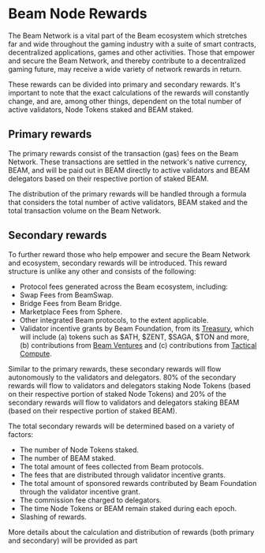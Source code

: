 
# Beam Node Rewards

The Beam Network is a vital part of the Beam ecosystem which stretches far and wide throughout the gaming industry with a suite of smart contracts, decentralized applications, games and other activities. Those that empower and secure the Beam Network, and thereby contribute to a decentralized gaming future, may receive a wide variety of network rewards in return.

These rewards can be divided into primary and secondary rewards. It's important to note that the exact calculations of the rewards will constantly change, and are, among other things, dependent on the total number of active validators, Node Tokens staked and BEAM staked.

## Primary rewards

The primary rewards consist of the transaction (gas) fees on the Beam Network. These transactions are settled in the network's native currency, BEAM, and will be paid out in BEAM directly to active validators and BEAM delegators based on their respective portion of staked BEAM.

The distribution of the primary rewards will be handled through a formula that considers the total number of active validators, BEAM staked and the total transaction volume on the Beam Network.

## Secondary rewards

To further reward those who help empower and secure the Beam Network and ecosystem, secondary rewards will be introduced. This reward structure is unlike any other and consists of the following:

-   Protocol fees generated across the Beam ecosystem, including:
-   Swap Fees from BeamSwap.
-   Bridge Fees from Beam Bridge.
-   Marketplace Fees from Sphere.
-   Other integrated Beam protocols, to the extent applicable.
-   Validator incentive grants by Beam Foundation, from its [Treasury](https://treasury.onbeam.com), which will include (a) tokens such as $ATH, $ZENT, $SAGA, $TON and more, (b) contributions from [Beam Ventures](https://medium.com/@onbeam/beam-ventures-to-launch-as-the-first-gaming-fund-in-abu-dhabi-051a9dea3353) and (c) contributions from [Tactical Compute](https://medium.com/@onbeam/beam-foundation-aethir-and-metastreet-unite-to-launch-tactical-compute-a-40m-ai-compute-2f3bd1488eec).

Similar to the primary rewards, these secondary rewards will flow autonomously to the validators and delegators. 80% of the secondary rewards will flow to validators and delegators staking Node Tokens (based on their respective portion of staked Node Tokens) and 20% of the secondary rewards will flow to validators and delegators staking BEAM (based on their respective portion of staked BEAM).

The total secondary rewards will be determined based on a variety of factors:

-   The number of Node Tokens staked.
-   The number of BEAM staked.
-   The total amount of fees collected from Beam protocols.
-   The fees that are distributed through validator incentive grants.
-   The total amount of sponsored rewards contributed by Beam Foundation through the validator incentive grant.
-   The commission fee charged to delegators.
-   The time Node Tokens or BEAM remain staked during each epoch.
-   Slashing of rewards.    

  

More details about the calculation and distribution of rewards (both primary and secondary) will be provided as part